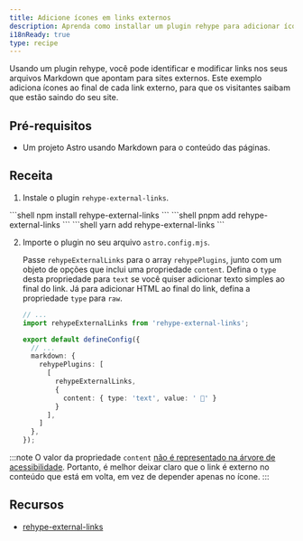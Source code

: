 ```yaml
---
title: Adicione ícones em links externos
description: Aprenda como installar um plugin rehype para adicionar ícones em links externos em seus arquivos Markdown
i18nReady: true
type: recipe
---
```



Usando um plugin rehype, você pode identificar e modificar links nos seus arquivos Markdown que apontam para sites externos. Este exemplo adiciona ícones ao final de cada link externo, para que os visitantes saibam que estão saindo do seu site.

## Pré-requisitos
- Um projeto Astro usando Markdown para o conteúdo das páginas.

## Receita

1. Instale o plugin `rehype-external-links`.

<PackageManagerTabs>
    <Fragment slot="npm">
    ```shell
    npm install rehype-external-links
    ```
    </Fragment>
    <Fragment slot="pnpm">
    ```shell
    pnpm add rehype-external-links
    ```
    </Fragment>
    <Fragment slot="yarn">
    ```shell
    yarn add rehype-external-links
    ```
    </Fragment>
  </PackageManagerTabs>

2. Importe o plugin no seu arquivo `astro.config.mjs`.

    Passe `rehypeExternalLinks` para o array `rehypePlugins`, junto com um objeto de opções que inclui uma propriedade `content`. Defina o `type` desta propriedade para `text` se você quiser adicionar texto simples ao final do link. Já para adicionar HTML ao final do link, defina a propriedade `type` para `raw`.

    ```ts
    // ...
    import rehypeExternalLinks from 'rehype-external-links';

    export default defineConfig({
      // ...
      markdown: {
        rehypePlugins: [
          [
            rehypeExternalLinks,
            {
              content: { type: 'text', value: ' 🔗' }
            }
          ],
        ]
      },
    });
    ```

:::note
  O valor da propriedade `content` [não é representado na árvore de acessibilidade](https://developer.mozilla.org/en-US/docs/Web/CSS/content#accessibility_concerns). Portanto, é melhor deixar claro que o link é externo no conteúdo que está em volta, em vez de depender apenas no ícone.
:::

## Recursos
- [rehype-external-links](https://www.npmjs.com/package/rehype-external-links)
